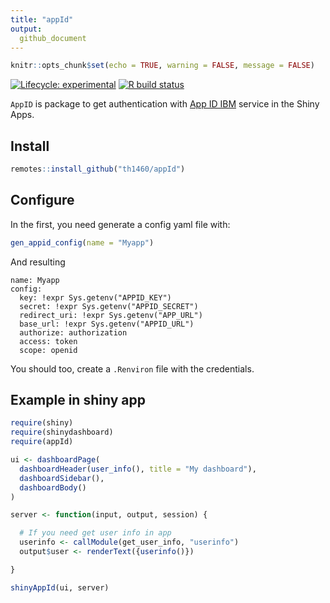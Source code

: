```yaml
---
title: "appId"  
output: 
  github_document
---
```


```r
knitr::opts_chunk$set(echo = TRUE, warning = FALSE, message = FALSE)
```

<!-- badges: start -->
[![Lifecycle: experimental](https://img.shields.io/badge/lifecycle-experimental-orange.svg)](https://www.tidyverse.org/lifecycle/#experimental)
[![R build status](https://github.com/th1460/appId/workflows/R-CMD-check/badge.svg)](https://github.com/th1460/appId/actions)
<!-- badges: end -->

`AppID` is package to get authentication with [App ID IBM](https://www.ibm.com/cloud/app-id) service in the Shiny Apps.

## Install

```r

remotes::install_github("th1460/appId")

```

## Configure

In the first, you need generate a config yaml file with:

```r

gen_appid_config(name = "Myapp")

```

And resulting

```
name: Myapp
config:
  key: !expr Sys.getenv("APPID_KEY")
  secret: !expr Sys.getenv("APPID_SECRET")
  redirect_uri: !expr Sys.getenv("APP_URL")
  base_url: !expr Sys.getenv("APPID_URL")
  authorize: authorization
  access: token
  scope: openid

```

You should too, create a `.Renviron` file with the credentials.

## Example in shiny app

```r

require(shiny)
require(shinydashboard)
require(appId)

ui <- dashboardPage(
  dashboardHeader(user_info(), title = "My dashboard"),
  dashboardSidebar(),
  dashboardBody()
)

server <- function(input, output, session) {

  # If you need get user info in app
  userinfo <- callModule(get_user_info, "userinfo")
  output$user <- renderText({userinfo()})

}

shinyAppId(ui, server)

```

